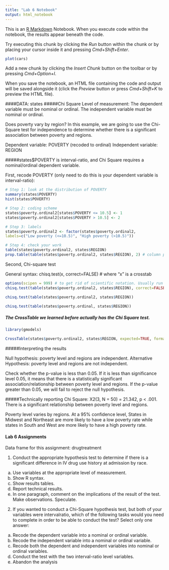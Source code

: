 ```yaml
---
title: "Lab 6 Notebook"
output: html_notebook
---
```


This is an [R Markdown](http://rmarkdown.rstudio.com) Notebook. When you execute code within the notebook, the results appear beneath the code. 

Try executing this chunk by clicking the *Run* button within the chunk or by placing your cursor inside it and pressing *Cmd+Shift+Enter*. 

```r
plot(cars)
```

Add a new chunk by clicking the *Insert Chunk* button on the toolbar or by pressing *Cmd+Option+I*.

When you save the notebook, an HTML file containing the code and output will be saved alongside it (click the *Preview* button or press *Cmd+Shift+K* to preview the HTML file).

####DATA: states
#####Chi Square
Level of measurement:
 The dependent variable must be nominal or ordinal.
 The independent variable must be nominal or ordinal.
 
Does poverty vary by region? In this example, we are going to use the Chi-Square test for independence to determine whether there is a significant association between poverty and regions.

Dependent variable: POVERTY (recoded to ordinal)
Independent variable: REGION

#####states$POVERTY is interval-ratio, and Chi Square requires a nominal/ordinal dependent variable.

First, recode POVERTY (only need to do this is your dependent variable is interval-ratio):

```r

# Step 1: look at the distribution of POVERTY
summary(states$POVERTY)
hist(states$POVERTY)

# Step 2: coding scheme
states$poverty.ordinal2[states$POVERTY <= 10.5] <- 1
states$poverty.ordinal2[states$POVERTY > 10.5] <- 2

# Step 3: labels
states$poverty.ordinal2 <- factor(states$poverty.ordinal2,
labels=c("Low poverty (<=10.5)", "High poverty (>10.5)"))

# Step 4: check your work
table(states$poverty.ordinal2, states$REGION)
prop.table(table(states$poverty.ordinal2, states$REGION), 2) # column percentages
```

Second, Chi-square test

General syntax:
chisq.test(x, correct=FALSE) # where "x" is a crosstab

```r
options(scipen = 999) # to get rid of scientific notation. Usually run this function in the begining of your analysis. 
chisq.test(table(states$poverty.ordinal2, states$REGION), correct=FALSE)

chisq.test(table(states$poverty.ordinal2, states$REGION))
```

```r
chisq.test(table(states$poverty.ordinal, states$REGION))
```

##### The CrossTable we learned before actually has the Chi Square test.

```r
library(gmodels)

CrossTable(states$poverty.ordinal2, states$REGION, expected=TRUE, format="SPSS")
```

#####Interpreting the results

Null hypothesis: poverty level and regions are independent.
Alternative Hypothesis: poverty level and regions are not independent.

Check whether the p-value is less than 0.05. If it is less than significance level 0.05, it means that there is a statistically significant association/relationship between poverty level and regions. If the p-value greater than 0.05, we will fail to reject the null hypothesis.

#####Technically reporting Chi Square:
X2(3, N = 50) = 21.342, p < .001. There is a significant relationship between poverty level and regions.

Poverty level varies by regions. At a 95% confidence level, States in Midwest and Northeast are more likely to have a low poverty rate while states in South and West are more likely to have a high poverty rate.



#### Lab 6 Assignments

Data frame for this assignment: drugtreatment

1. Conduct the appropriate hypothesis test to determine if there is a significant difference in IV drug use history at admission by race.

a. Use variables at the appropriate level of measurement.
b. Show R syntax.
c. Show results tables.
d. Report technical results.
e. In one paragraph, comment on the implications of the result of the test. Make observations. Speculate.

2. If you wanted to conduct a Chi-Square hypothesis test, but both of your variables were intervalratio, which of the following tasks would you need to complete in order to be able to conduct the test? Select only one answer:

a. Recode the dependent variable into a nominal or ordinal variable.
b. Recode the independent variable into a nominal or ordinal variable.
c. Recode both the dependent and independent variables into nominal or ordinal variables.
d. Conduct the test with the two interval-ratio level variables.
e. Abandon the analysis





